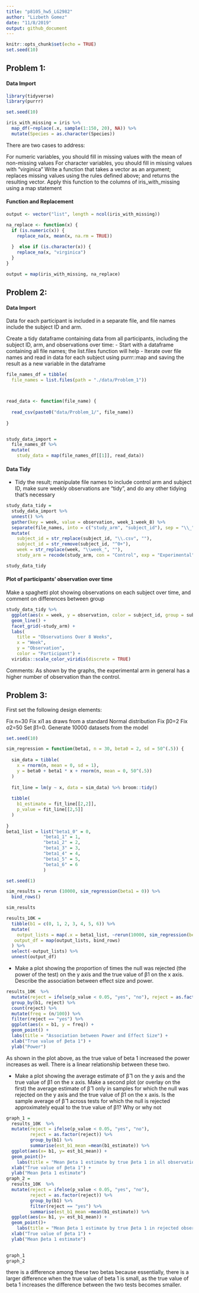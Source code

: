 ```yaml
---
title: "p8105_hw5_LG2982"
author: "Lizbeth Gomez"
date: "11/8/2019"
output: github_document
---
```


```r
knitr::opts_chunk$set(echo = TRUE)
set.seed(10)
```


## Problem 1:

#### Data Import
```r
library(tidyverse)
library(purrr)

set.seed(10)

iris_with_missing = iris %>% 
  map_df(~replace(.x, sample(1:150, 20), NA)) %>%
  mutate(Species = as.character(Species))
```
There are two cases to address:

For numeric variables, you should fill in missing values with the mean of non-missing values
For character variables, you should fill in missing values with "virginica"
Write a function that takes a vector as an argument; replaces missing values using the rules defined above; and returns the resulting vector. Apply this function to the columns of iris_with_missing using a map statement

#### Function and Replacement
```r



output <- vector("list", length = ncol(iris_with_missing))

na_replace <- function(x) {
  if (is.numeric(x)) {
    replace_na(x, mean(x, na.rm = TRUE))
    
  }  else if (is.character(x)) {
    replace_na(x, "virginica")
  }
}

output = map(iris_with_missing, na_replace)


```

## Problem 2:
#### Data Import
Data for each participant is included in a separate file, and file names include the subject ID and arm.

Create a tidy dataframe containing data from all participants, including the subject ID, arm, and observations over time:
- Start with a dataframe containing all file names; the list.files function will help
- Iterate over file names and read in data for each subject using purrr::map and saving the result as a new variable in the dataframe

```r

file_names_df = tibble(
  file_names = list.files(path = "./data/Problem_1"))



read_data <- function(file_name) {
  
  read_csv(paste0("data/Problem_1/", file_name))
  
}


study_data_import = 
  file_names_df %>% 
  mutate(
    study_data = map(file_names_df[[1]], read_data))
```
#### Data Tidy
- Tidy the result; manipulate file names to include control arm and subject ID, make sure weekly observations are “tidy”, and do any other tidying that’s necessary
```r
study_data_tidy = 
  study_data_import %>% 
  unnest() %>% 
  gather(key = week, value = observation, week_1:week_8) %>% 
  separate(file_names, into = c("study_arm", "subject_id"), sep = "\\_") %>% 
  mutate(
    subject_id = str_replace(subject_id, "\\.csv", ""),
    subject_id = str_remove(subject_id, "^0+"), 
    week = str_replace(week, "\\week_", ""), 
    study_arm = recode(study_arm, con = "Control", exp = "Experimental")) 

study_data_tidy
```

#### Plot of participants' observation over time

Make a spaghetti plot showing observations on each subject over time, and comment on differences between group

```r
study_data_tidy %>% 
  ggplot(aes(x = week, y = observation, color = subject_id, group = subject_id)) + 
  geom_line() +
  facet_grid(~study_arm) +
  labs(
    title = "Observations Over 8 Weeks", 
    x = "Week", 
    y = "Observation", 
    color = "Participant") + 
  viridis::scale_color_viridis(discrete = TRUE)

```
Comments: As shown by the graphs, the experimental arm in general has a higher number of observation than the control. 


## Problem 3:
First set the following design elements:

Fix n=30
Fix xi1 as draws from a standard Normal distribution
Fix β0=2
Fix σ2=50
Set β1=0. 
Generate 10000 datasets from the model

```r
set.seed(10)

sim_regression = function(beta1, n = 30, beta0 = 2, sd = 50^(.5)) {
  
  sim_data = tibble(
    x = rnorm(n, mean = 0, sd = 1),
    y = beta0 + beta1 * x + rnorm(n, mean = 0, 50^(.5))
  )
  
  fit_line = lm(y ~ x, data = sim_data) %>% broom::tidy() 
  
  tibble(
    b1_estimate = fit_line[[2,2]],
    p_value = fit_line[[2,5]]
  )
  
}
beta1_list = list("beta1_0" = 0, 
              "beta1_1" = 1, 
              "beta1_2" = 2, 
              "beta1_3" = 3,
              "beta1_4" = 4,
              "beta1_5" = 5,
              "beta1_6" = 6
              )

```

```r
set.seed(1)

sim_results = rerun (10000, sim_regression(beta1 = 0)) %>% 
  bind_rows()

sim_results
```


```r
results_10K = 
  tibble(b1 = c(0, 1, 2, 3, 4, 5, 6)) %>% 
  mutate(
    output_lists = map(.x = beta1_list, ~rerun(10000, sim_regression(beta1 =  .x))),
   output_df = map(output_lists, bind_rows)
  ) %>% 
  select(-output_lists) %>% 
  unnest(output_df)
```


- Make a plot showing the proportion of times the null was rejected (the power of the test) on the y axis and the true value of  β1  on the x axis. Describe the association between effect size and power.
```r

results_10K  %>%
  mutate(reject = ifelse(p_value < 0.05, "yes", "no"), reject = as.factor(reject)) %>%
  group_by(b1, reject) %>%
  count(reject) %>%
  mutate(freq = (n/100)) %>%
  filter(reject == "yes") %>%
  ggplot(aes(x = b1, y = freq)) +
  geom_point() +
  labs(title = "Association between Power and Effect Size") +
  xlab("True value of βeta 1") +
  ylab("Power") 
```

As shown in the plot above, as the true value of beta 1 increased the power increases as well. There is a linear relationship between these two.


- Make a plot showing the average estimate of β̂ 1 on the y axis and the true value of β1 on the x axis. Make a second plot (or overlay on the first) the average estimate of β̂ 1 only in samples for which the null was rejected on the y axis and the true value of β1 on the x axis. Is the sample average of β̂ 1 across tests for which the null is rejected approximately equal to the true value of β1? Why or why not

```r
graph_1 =
  results_10K  %>%
  mutate(reject = ifelse(p_value < 0.05, "yes", "no"), 
         reject = as.factor(reject)) %>% 
         group_by(b1) %>% 
         summarise(est_b1_mean =mean(b1_estimate)) %>% 
  ggplot(aes(x= b1, y= est_b1_mean)) +
  geom_point()+
    labs(title = "Mean βeta 1 estimate by true βeta 1 in all observations") +
  xlab("True value of βeta 1") +
  ylab("Mean βeta 1 estimate")
graph_2 =
  results_10K  %>%
  mutate(reject = ifelse(p_value < 0.05, "yes", "no"), 
         reject = as.factor(reject)) %>% 
         group_by(b1) %>% 
         filter(reject == "yes") %>% 
         summarise(est_b1_mean =mean(b1_estimate)) %>% 
  ggplot(aes(x= b1, y= est_b1_mean)) +
  geom_point()+
    labs(title = "Mean βeta 1 estimate by true βeta 1 in rejected observations") +
  xlab("True value of βeta 1") +
  ylab("Mean βeta 1 estimate")
  

graph_1 
graph_2

```
there is a difference among these two betas because essentially, there is a larger difference when the true value of beta 1 is small, as the true value of beta 1 increases the difference between the two tests becomes smaller.

